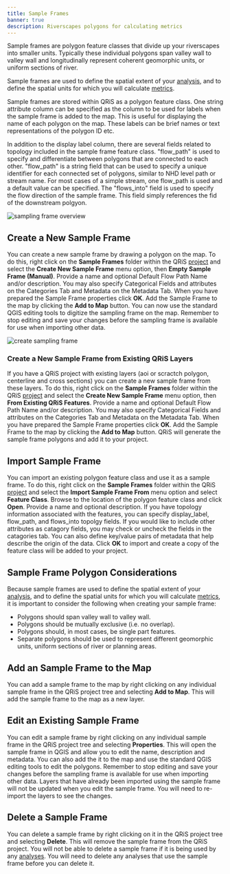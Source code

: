 ```yaml
---
title: Sample Frames
banner: true
description: Riverscapes polygons for calculating metrics
---
```


Sample frames are polygon feature classes that divide up your riverscapes into smaller units. Typically these individual polygons span valley wall to valley wall and longitudinally represent coherent geomorphic units, or uniform sections of river.

Sample frames are used to define the spatial extent of your [analysis](/software-help/analyses), and to define the spatial units for which you will calculate [metrics](/software-help/metrics).

Sample frames are stored within QRiS as a polygon feature class. One string attribute column can be specified as the column to be used for labels when the sample frame is added to the map. This is useful for displaying the name of each polygon on the map. These labels can be brief names or text representations of the polygon ID etc.

In addition to the display label column, there are several fields related to topology included in the sample frame feature class. "flow_path" is used to specify and differentiate between polygons that are connected to each other. "flow_path" is a string field that can be used to specify a unique identifier for each connected set of polygons, similar to NHD level path or stream name. For most cases of a simple stream, one flow_path is used and a default value can be specified. The "flows_into" field is used to specify the flow direction of the sample frame. This field simply references the fid of the downstream polgyon. 

![sampling frame overview](/images/software-help/sampling-frame-overview.png)

## Create a New Sample Frame

You can create a new sample frame by drawing a polygon on the map. To do this, right click on the **Sample Frames** folder within the QRiS [project](/software-help/projects) and select the **Create New Sample Frame** menu option, then **Empty Sample Frame (Manual)**. Provide a name and optional Default Flow Path Name and/or description. You may also specify Categorical Fields and attributes on the Categories Tab and Metadata on the Metadata Tab. When you have prepared the Sample Frame properties click **OK**. Add the Sample Frame to the map by clicking the **Add to Map** button. You can now use the standard QGIS editing tools to digitize the sampling frame on the map. Remember to stop editing and save your changes before the sampling frame is available for use when importing other data.

![create sampling frame](/images/software-help/create-sampling-frame.png)

### Create a New Sample Frame from Existing QRiS Layers

If you have a QRiS project with existing layers (aoi or scractch polygon, centerline and cross sections) you can create a new sample frame from these layers. To do this, right click on the **Sample Frames** folder within the QRiS [project](/software-help/projects) and select the **Create New Sample Frame** menu option, then **From Existing QRiS Features**. Provide a name and optional Default Flow Path Name and/or description. You may also specify Categorical Fields and attributes on the Categories Tab and Metadata on the Metadata Tab. When you have prepared the Sample Frame properties click **OK**. Add the Sample Frame to the map by clicking the **Add to Map** button. QRiS will generate the sample frame polygons and add it to your project.  

## Import Sample Frame

You can import an existing polygon feature class and use it as a sample frame. To do this, right click on the **Sample Frames** folder within the QRiS [project](/software-help/projects) and select the **Import Sample Frame From** menu option and select **Feature Class**. Browse to the location of the polygon feature class and click **Open**. Provide a name and optional description. If you have topology information associated with the features, you can specify display_label, flow_path, and flows_into topolgy fields. If you would like to include other attributes as catagory fields, you may check or uncheck the fields in the catagories tab. You can also define key/value pairs of metadata that help describe the origin of the data. Click **OK** to import and create a copy of the feature class will be added to your project.

## Sample Frame Polygon Considerations

Because sample frames are used to define the spatial extent of your [analysis](/software-help/analyses), and to define the spatial units for which you will calculate [metrics](/software-help/metrics), it is important to consider the following when creating your sample frame:

- Polygons should span valley wall to valley wall.
- Polygons should be mutually exclusive (i.e. no overlap).
- Polygons should, in most cases, be single part features.
- Separate polygons should be used to represent different geomorphic units, uniform sections of river or planning areas.

## Add an Sample Frame to the Map

You can add a sample frame to the map by right clicking on any individual sample frame in the QRiS project tree and selecting **Add to Map**. This will add the sample frame to the map as a new layer. 

## Edit an Existing Sample Frame

You can edit a sample frame by right clicking on any individual sample frame in the QRiS project tree and selecting **Properties**. This will open the sample frame in QGIS and allow you to edit the name, description and metadata. You can also add the it to the map and use the standard QGIS editing tools to edit the polygons. Remember to stop editing and save your changes before the sampling frame is available for use when importing other data. Layers that have already been imported using the sample frame will not be updated when you edit the sample frame. You will need to re-import the layers to see the changes.

## Delete a Sample Frame

You can delete a sample frame by right clicking on it in the QRiS project tree and selecting **Delete**. This will remove the sample frame  from the QRiS project. You will not be able to delete a sample frame if it is being used by any [analyses](/software-help/analyses). You will need to delete any analyses that use the sample frame before you can delete it.
